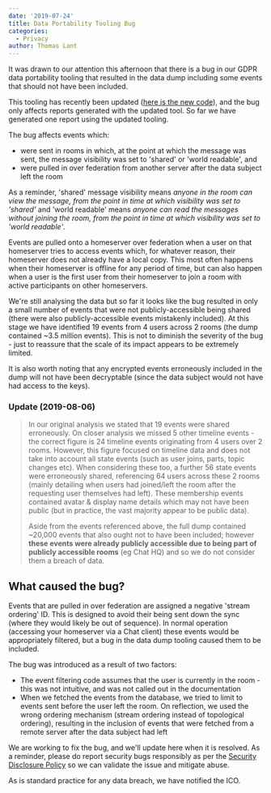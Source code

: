 ```yaml
---
date: '2019-07-24'
title: Data Portability Tooling Bug
categories:
  - Privacy
author: Thomas Lant
---
```


It was drawn to our attention this afternoon that there is a bug in our GDPR data portability tooling that resulted in the data dump including some events that should not have been included.

This tooling has recently been updated ([here is the new code](https://github.com/matrix-org/synapse/blob/baf081cd3b040926e2d14dfd1c555307bba59245/synapse/handlers/admin.py#L98)), and the bug only affects reports generated with the updated tool. So far we have generated one report using the updated tooling.

The bug affects events which:
- were sent in rooms in which, at the point at which the message was sent, the message visibility was set to 'shared' or 'world readable', and
- were pulled in over federation from another server after the data subject left the room

As a reminder, 'shared' message visibility means _anyone in the room can view the message, from the point in time at which visibility was set to 'shared'_ and 'world readable' means _anyone can read the messages without joining the room, from the point in time at which visibility was set to 'world readable'_.

Events are pulled onto a homeserver over federation when a user on that homeserver tries to access events which, for whatever reason, their homeserver does not already have a local copy. This most often happens when their homeserver is offline for any period of time, but can also happen when a user is the first user from their homeserver to join a room with active participants on other homeservers.

We're still analysing the data but so far it looks like the bug resulted in only a small number of events that were not publicly-accessible being shared (there were also publicly-accessible events mistakenly included). At this stage we have identified 19 events from 4 users across 2 rooms (the dump contained ~3.5 million events). This is not to diminish the severity of the bug - just to reassure that the scale of its impact appears to be extremely limited.

It is also worth noting that any encrypted events erroneously included in the dump will not have been decryptable (since the data subject would not have had access to the keys).

### Update (2019-08-06)
> In our original analysis we stated that 19 events were shared erroneously. On closer analysis we missed 5 other timeline events - the correct figure is 24 timeline events originating from 4 users over 2 rooms. However, this figure focused on timeline data and does not take into account all state events (such as user joins, parts, topic changes etc). When considering these too, a further 56 state events were erroneously shared, referencing 64 users across these 2 rooms (mainly detailing when users had joined/left the room after the requesting user themselves had left). These membership events contained avatar & display name details which may not have been public (but in practice, the vast majority appear to be public data).
>
> Aside from the events referenced above, the full dump contained ~20,000 events that also ought not to have been included; however **these events were already publicly accessible due to being part of publicly accessible rooms** (eg Chat HQ) and so we do not consider them a breach of data.

## What caused the bug?

Events that are pulled in over federation are assigned a negative 'stream ordering' ID. This is designed to avoid their being sent down the sync (where they would likely be out of sequence). In normal operation (accessing your homeserver via a Chat client) these events would be appropriately filtered, but a bug in the data dump tooling caused them to be included.

The bug was introduced as a result of two factors:
- The event filtering code assumes that the user is currently in the room - this was not intuitive, and was not called out in the documentation
- When we fetched the events from the database, we tried to limit to events sent before the user left the room. On reflection, we used the wrong ordering mechanism (stream ordering instead of topological ordering), resulting in the inclusion of events that were fetched from a remote server after the data subject had left

We are working to fix the bug, and we'll update here when it is resolved. As a reminder, please do report security bugs responsibly as per the [Security Disclosure Policy](https://matrix.org/security-disclosure-policy/) so we can validate the issue and mitigate abuse.

As is standard practice for any data breach, we have notified the ICO.
